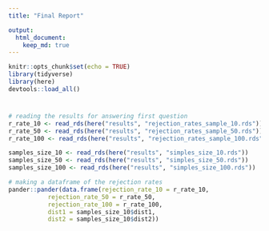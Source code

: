 ```yaml
---
title: "Final Report"

output: 
  html_document:
    keep_md: true
---
```


```r
knitr::opts_chunk$set(echo = TRUE)
library(tidyverse)
library(here)
devtools::load_all()
```

# 

```r
# reading the results for answering first question
r_rate_10 <- read_rds(here("results", "rejection_rates_sample_10.rds"))
r_rate_50 <- read_rds(here("results", "rejection_rates_sample_50.rds"))
r_rate_100 <- read_rds(here("results", "rejection_rates_sample_100.rds"))

samples_size_10 <- read_rds(here("results", "simples_size_10.rds"))
samples_size_50 <- read_rds(here("results", "simples_size_50.rds"))
samples_size_100 <- read_rds(here("results", "simples_size_100.rds"))


```
```r
# making a dataframe of the rejection rates
pander::pander(data.frame(rejection_rate_10 = r_rate_10, 
           rejection_rate_50 = r_rate_50,
           rejection_rate_100 = r_rate_100,
           dist1 = samples_size_10$dist1,
           dist2 = samples_size_10$dist2))
```

